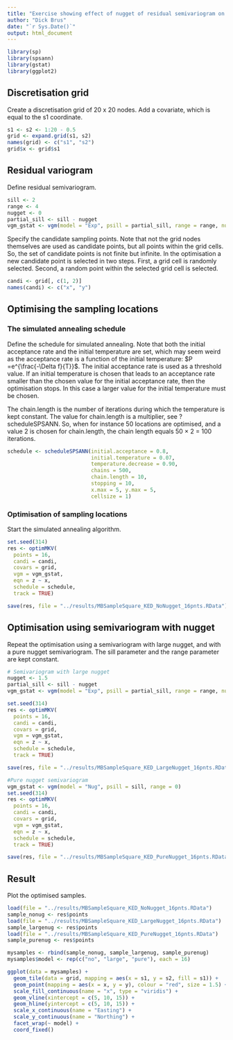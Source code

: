 ```yaml
---
title: "Exercise showing effect of nugget of residual semivariogram on optimised sampling pattern for kriging with an external drift"
author: "Dick Brus"
date: "`r Sys.Date()`"
output: html_document
---
```


```r
library(sp)
library(spsann)
library(gstat)
library(ggplot2)
```

## Discretisation grid

Create a discretisation grid of 20 x 20 nodes. Add a covariate, which is equal to the s1 coordinate.

```r
s1 <- s2 <- 1:20 - 0.5
grid <- expand.grid(s1, s2)
names(grid) <- c("s1", "s2")
grid$x <- grid$s1
```

## Residual variogram

Define residual semivariogram.

```r
sill <- 2
range <- 4
nugget <- 0
partial_sill <- sill - nugget
vgm_gstat <- vgm(model = "Exp", psill = partial_sill, range = range, nugget = nugget)
```

Specify the candidate sampling points. Note that not the grid nodes themselves are used as candidate points, but all points within the grid cells. So, the set of candidate points is not finite but infinite. In the optimisation a new candidate point is selected in two steps. First, a grid cell is randomly selected. Second, a random point within the selected grid cell is selected.

```r
candi <- grid[, c(1, 2)]
names(candi) <- c("x", "y")
```

## Optimising the sampling locations

### The simulated annealing schedule

Define the schedule for simulated annealing. Note that both the initial acceptance rate  and the initial temperature are set, which may seem weird as the acceptance rate is a function of the initial temperature: $P =e^{\frac{-\Delta f}{T}}$. The initial acceptance rate is used as a threshold value. If an initial temperature is chosen that leads to an acceptance rate smaller than the chosen value for the initial acceptance rate, then the optimisation stops. In this case a larger value for the initial temperature must be chosen.

The chain.length is the number of iterations during which the temperature is kept constant. The value for chain.length is a multiplier, see ?scheduleSPSANN. So, when for instance 50 locations are optimised, and a value 2 is chosen for chain.length, the chain length equals 50 $\times$ 2 = 100 iterations. 

```r
schedule <- scheduleSPSANN(initial.acceptance = 0.8,
                           initial.temperature = 0.07,
                           temperature.decrease = 0.90,
                           chains = 500,
                           chain.length = 10,
                           stopping = 10,
                           x.max = 5, y.max = 5,
                           cellsize = 1)
```

### Optimisation of sampling locations

Start the simulated annealing algorithm.

```r
set.seed(314)
res <- optimMKV(
  points = 16,
  candi = candi,
  covars = grid,
  vgm = vgm_gstat,
  eqn = z ~ x,
  schedule = schedule,
  track = TRUE)

save(res, file = "../results/MBSampleSquare_KED_NoNugget_16pnts.RData")
```

## Optimisation using semivariogram with nugget

Repeat the optimisation using a semivariogram with large nugget, and with a pure nugget semivariogram. The sill parameter and the range parameter are kept constant.

```r
# Semivariogram with large nugget
nugget <- 1.5
partial_sill <- sill - nugget
vgm_gstat <- vgm(model = "Exp", psill = partial_sill, range = range, nugget = nugget)

set.seed(314)
res <- optimMKV(
  points = 16,
  candi = candi,
  covars = grid,
  vgm = vgm_gstat,
  eqn = z ~ x,
  schedule = schedule,
  track = TRUE)

save(res, file = "../results/MBSampleSquare_KED_LargeNugget_16pnts.RData")

#Pure nugget semivariogram
vgm_gstat <- vgm(model = "Nug", psill = sill, range = 0)
set.seed(314)
res <- optimMKV(
  points = 16,
  candi = candi,
  covars = grid,
  vgm = vgm_gstat,
  eqn = z ~ x,
  schedule = schedule,
  track = TRUE)

save(res, file = "../results/MBSampleSquare_KED_PureNugget_16pnts.RData")
```


## Result

Plot the optimised samples.

```r
load(file = "../results/MBSampleSquare_KED_NoNugget_16pnts.RData")
sample_nonug <- res$points
load(file = "../results/MBSampleSquare_KED_LargeNugget_16pnts.RData")
sample_largenug <- res$points
load(file = "../results/MBSampleSquare_KED_PureNugget_16pnts.RData")
sample_purenug <- res$points

mysamples <- rbind(sample_nonug, sample_largenug, sample_purenug)
mysamples$model <- rep(c("no", "large", "pure"), each = 16)

ggplot(data = mysamples) +
  geom_tile(data = grid, mapping = aes(x = s1, y = s2, fill = s1)) +
  geom_point(mapping = aes(x = x, y = y), colour = "red", size = 1.5) +
  scale_fill_continuous(name = "x", type = "viridis") +
  geom_vline(xintercept = c(5, 10, 15)) +
  geom_hline(yintercept = c(5, 10, 15)) +
  scale_x_continuous(name = "Easting") +
  scale_y_continuous(name = "Northing") +
  facet_wrap(~ model) +
  coord_fixed()
```

